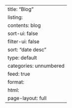 ---
title: "Blog"
listing:
  contents: blog
  sort-ui: false
  filter-ui: false
  sort: "date desc"
  type: default
  categories: unnumbered
  feed: true
format: 
  html:
    page-layout: full
---